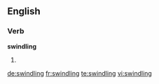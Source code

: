 
==English==

===Verb===
'''swindling'''

# {{present participle of|swindle}}

[[de:swindling]]
[[fr:swindling]]
[[te:swindling]]
[[vi:swindling]]